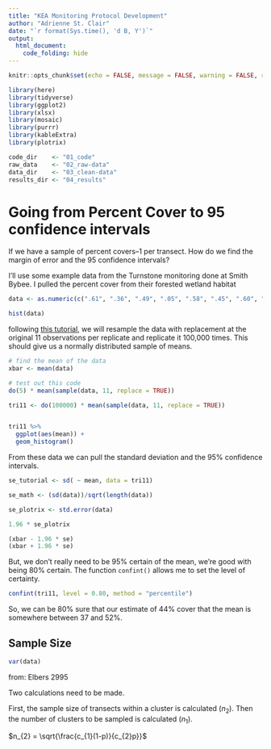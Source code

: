 ---
title: "KEA Monitoring Protocol Development"
author: "Adrienne St. Clair"
date: "`r format(Sys.time(), 'd B, Y')`"
output: 
  html_document:
    code_folding: hide
---

```{r setup, include=FALSE}

knitr::opts_chunk$set(echo = FALSE, message = FALSE, warning = FALSE, results = "hide") 

library(here)
library(tidyverse)
library(ggplot2)
library(xlsx)
library(mosaic)
library(purrr)
library(kableExtra)
library(plotrix)
```

```{r directories}
code_dir    <- "01_code"
raw_data    <- "02_raw-data"
data_dir    <- "03_clean-data"
results_dir <- "04_results"
```

# Going from Percent Cover to 95 confidence intervals

If we have a sample of percent covers--1 per transect. How do we find the margin of error and the 95 confidence intervals?

I'll use some example data from the Turnstone monitoring done at Smith Bybee. I pulled the percent cover from their forested wetland habitat

```{r}
data <- as.numeric(c(".61", ".36", ".49", ".05", ".58", ".45", ".60", ".68", ".60", ".20", ".32"))

hist(data)

```

following [this tutorial](https://www.youtube.com/watch?v=ZkCDYAC2iFg), we will resample the data with replacement at the original 11 observations per replicate and replicate it 100,000 times. This should give us a normally distributed sample of means.

```{r}
# find the mean of the data
xbar <- mean(data)

# test out this code
do(5) * mean(sample(data, 11, replace = TRUE))

tri11 <- do(100000) * mean(sample(data, 11, replace = TRUE))


tri11 %>% 
  ggplot(aes(mean)) +
  geom_histogram()

```

From these data we can pull the standard deviation and the 95% confidence intervals.

```{r}



se_tutorial <- sd( ~ mean, data = tri11)

se_math <- (sd(data))/sqrt(length(data)) 

se_plotrix <- std.error(data)

1.96 * se_plotrix

(xbar - 1.96 * se)
(xbar + 1.96 * se)
```

But, we don't really need to be 95% certain of the mean, we're good with being 80% certain. The function `confint()` allows me to set the level of certainty.

```{r}
confint(tri11, level = 0.80, method = "percentile")
```

So, we can be 80% sure that our estimate of 44% cover that the mean is somewhere between 37 and 52%.

## Sample Size

```{r}

var(data)


```

from: Elbers 2995

Two calculations need to be made.

First, the sample size of transects within a cluster is calculated ($n_{2}$). Then the number of clusters to be sampled is calculated ($n_{1}$).

$n_{2} = \sqrt{\frac{c_{1}(1-p)}{c_{2}p}}$

